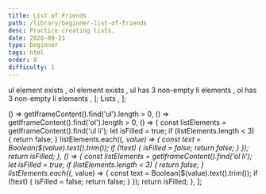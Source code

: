 ```yaml
---
title: List of Friends
path: /library/beginner-list-of-friends
desc: Practice creating lists.
date: 2020-09-21
type: beginner
tags: html
order: 8
difficulty: 1
---
```




  <Text size="small" color="#FAFAFA">
    ul element exists
  </Text>,
  <Text size="small" color="#FAFAFA">
    ol element exists
  </Text>,
  <Text size="small" color="#FAFAFA">
    ul has 3 non-empty li elements
  </Text>,
  <Text size="small" color="#FAFAFA">
    ol has 3 non-empty li elements
  </Text>,
];
  <Link size="small" href="https://www.w3schools.com/css/css_list.asp">
    Lists
  </Link>,
];

  () => getIframeContent().find('ul').length > 0,
  () => getIframeContent().find('ol').length > 0,
  () => {
    const listElements = getIframeContent().find('ul li');
    let isFilled = true;
    if (listElements.length < 3) {
      return false;
    }
    listElements.each((_, value) => {
      const text = Boolean($(value).text().trim());
      if (!text) {
        isFilled = false;
        return false;
      }
    });
    return isFilled;
  },
  () => {
    const listElements = getIframeContent().find('ol li');
    let isFilled = true;
    if (listElements.length < 3) {
      return false;
    }
    listElements.each((_, value) => {
      const text = Boolean($(value).text().trim());
      if (!text) {
        isFilled = false;
        return false;
      }
    });
    return isFilled;
  },
];

<Post>
  <CodeEditor
    tasks={tasksListData}
    help={helpListData}
    tabs={tabs}
    tests={tests}
    result="There are 2 different lists displayed on the screen, both lists have at least 3 li elements with non-empty content. Best to fill them with friend names!"
    next="beginner-css-box-model"
  />
</Post>
